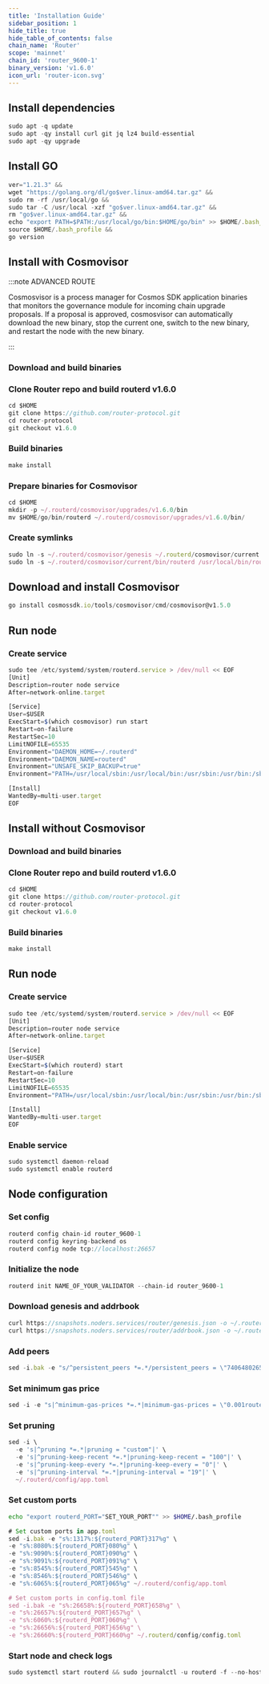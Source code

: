 ```yaml
---
title: 'Installation Guide'
sidebar_position: 1
hide_title: true
hide_table_of_contents: false
chain_name: 'Router'
scope: 'mainnet'
chain_id: 'router_9600-1'
binary_version: 'v1.6.0'
icon_url: 'router-icon.svg'
---
```



<PageTitle
  iconUrl="img/router-icon.svg"
  title="Router Installation Guide"
  chainId="router_9600-1"
  version="v1.6.0"
/>

## Install dependencies

```js
sudo apt -q update
sudo apt -qy install curl git jq lz4 build-essential
sudo apt -qy upgrade
```

## Install GO

```js
ver="1.21.3" &&
wget "https://golang.org/dl/go$ver.linux-amd64.tar.gz" &&
sudo rm -rf /usr/local/go &&
sudo tar -C /usr/local -xzf "go$ver.linux-amd64.tar.gz" &&
rm "go$ver.linux-amd64.tar.gz" &&
echo "export PATH=$PATH:/usr/local/go/bin:$HOME/go/bin" >> $HOME/.bash_profile &&
source $HOME/.bash_profile &&
go version
```

## Install with Cosmovisor

:::note ADVANCED ROUTE

Cosmosvisor is a process manager for Cosmos SDK application binaries that monitors the governance module for incoming chain upgrade proposals. If a proposal is approved, cosmosvisor can automatically download the new binary, stop the current one, switch to the new binary, and restart the node with the new binary.

:::

### Download and build binaries

### Clone Router repo and build routerd v1.6.0

```js
cd $HOME
git clone https://github.com/router-protocol.git
cd router-protocol
git checkout v1.6.0
```

### Build binaries

```js
make install
```

### Prepare binaries for Cosmovisor

```js
cd $HOME
mkdir -p ~/.routerd/cosmovisor/upgrades/v1.6.0/bin
mv $HOME/go/bin/routerd ~/.routerd/cosmovisor/upgrades/v1.6.0/bin/
```

### Create symlinks

```js
sudo ln -s ~/.routerd/cosmovisor/genesis ~/.routerd/cosmovisor/current -f
sudo ln -s ~/.routerd/cosmovisor/current/bin/routerd /usr/local/bin/routerd -f
```

## Download and install Cosmovisor

```js
go install cosmossdk.io/tools/cosmovisor/cmd/cosmovisor@v1.5.0
```

## Run node

### Create service

```js
sudo tee /etc/systemd/system/routerd.service > /dev/null << EOF
[Unit]
Description=router node service
After=network-online.target

[Service]
User=$USER
ExecStart=$(which cosmovisor) run start
Restart=on-failure
RestartSec=10
LimitNOFILE=65535
Environment="DAEMON_HOME=~/.routerd"
Environment="DAEMON_NAME=routerd"
Environment="UNSAFE_SKIP_BACKUP=true"
Environment="PATH=/usr/local/sbin:/usr/local/bin:/usr/sbin:/usr/bin:/sbin:/bin:/usr/games:/usr/local/games:/snap/bin:~/.routerd/cosmovisor/current/bin"

[Install]
WantedBy=multi-user.target
EOF
```

## Install without Cosmovisor

### Download and build binaries

### Clone Router repo and build routerd v1.6.0

```js
cd $HOME
git clone https://github.com/router-protocol.git
cd router-protocol
git checkout v1.6.0
```

### Build binaries

```js
make install
```

## Run node

### Create service

```js
sudo tee /etc/systemd/system/routerd.service > /dev/null << EOF
[Unit]
Description=router node service
After=network-online.target

[Service]
User=$USER
ExecStart=$(which routerd) start
Restart=on-failure
RestartSec=10
LimitNOFILE=65535
Environment="PATH=/usr/local/sbin:/usr/local/bin:/usr/sbin:/usr/bin:/sbin:/bin:/usr/games:/usr/local/games:/snap/bin"

[Install]
WantedBy=multi-user.target
EOF
```

### Enable service

```js
sudo systemctl daemon-reload
sudo systemctl enable routerd
```

## Node configuration

### Set config

```js
routerd config chain-id router_9600-1
routerd config keyring-backend os
routerd config node tcp://localhost:26657
```

### Initialize the node

```js
routerd init NAME_OF_YOUR_VALIDATOR --chain-id router_9600-1
```

### Download genesis and addrbook

```js
curl https://snapshots.noders.services/router/genesis.json -o ~/.routerd/config/genesis.json
curl https://snapshots.noders.services/router/addrbook.json -o ~/.routerd/config/addrbook.json
```

### Add peers

```js
sed -i.bak -e "s/^persistent_peers *=.*/persistent_peers = \"7406480265ca3f45cce81737abd245f3d3e6a8bb@router-rpc.noders.services:23756\"/" ~/.routerd/config/config.toml
```

### Set minimum gas price

```js
sed -i -e "s|^minimum-gas-prices *=.*|minimum-gas-prices = \"0.001route\"|" ~/.routerd/config/app.toml
```

### Set pruning

```js
sed -i \
  -e 's|^pruning *=.*|pruning = "custom"|' \
  -e 's|^pruning-keep-recent *=.*|pruning-keep-recent = "100"|' \
  -e 's|^pruning-keep-every *=.*|pruning-keep-every = "0"|' \
  -e 's|^pruning-interval *=.*|pruning-interval = "19"|' \
  ~/.routerd/config/app.toml
```

### Set custom ports

```bash
echo "export routerd_PORT="SET_YOUR_PORT"" >> $HOME/.bash_profile
```

```js
# Set custom ports in app.toml
sed -i.bak -e "s%:1317%:${routerd_PORT}317%g" \
-e "s%:8080%:${routerd_PORT}080%g" \
-e "s%:9090%:${routerd_PORT}090%g" \
-e "s%:9091%:${routerd_PORT}091%g" \
-e "s%:8545%:${routerd_PORT}545%g" \
-e "s%:8546%:${routerd_PORT}546%g" \
-e "s%:6065%:${routerd_PORT}065%g" ~/.routerd/config/app.toml

# Set custom ports in config.toml file
sed -i.bak -e "s%:26658%:${routerd_PORT}658%g" \
-e "s%:26657%:${routerd_PORT}657%g" \
-e "s%:6060%:${routerd_PORT}060%g" \
-e "s%:26656%:${routerd_PORT}656%g" \
-e "s%:26660%:${routerd_PORT}660%g" ~/.routerd/config/config.toml
```

### Start node and check logs

```js
sudo systemctl start routerd && sudo journalctl -u routerd -f --no-hostname -o cat
```
